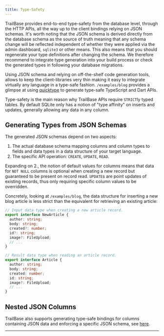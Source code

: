 ```yaml
---
title: Type-Safety
---
```



TrailBase provides end-to-end type-safety from the database level, through the
HTTP APIs, all the way up to the client bindings relying on JSON schemas.
It's worth noting that the JSON schema is derived directly from the database
schema as the source of truth meaning that any schema change will be reflected
independent of whether they were applied via the admin dashboard, `sqlite3` or
other means.
This also means that you should regenerate your type definitions
after changing the schema. We therefore recommend to integrate type generation
into your build process or check the generated types in following your database
migrations.

Using JSON schema and relying on off-the-shelf code generation tools, allows to
keep the client-libraries very thin making it easy to integrate virtually any
language in a type-safe fashion.
`/examples/blog` provides a glimpse at using [quicktype](https://quicktype.io/)
to generate type-safe TypeScript and Dart APIs.

Type-safety is the main reason why TrailBase APIs require `STRICT`ly typed
tables. By default SQLite only has a notion of "type affinity" on
inserts and updates, generally allowing any data in any column.

## Generating Types from JSON Schemas

The generated JSON schemas depend on two aspects:

1. The actual database schema mapping columns and column types to fields and
   data types in a data structure of your target language.
2. The specific API operation: `CREATE`, `UPDATE`, `READ`.

Expanding on 2., the notion of default values for columns means that data for
`NOT NULL` columns is optional when creating a new record but guaranteed to be
present on record read.
`UPDATE`s are point updates of existing records, thus only requiring specific
column values to be overridden.

Concretely, looking at `/examples/blog`, the data structure for inserting a new
blog article is less strict than the equivalent for retrieving an existing
article:

```typescript
// Input data type when creating a new article record.
export interface NewArticle {
  author: string;
  body: string;
  created?: number;
  id?: string;
  image?: FileUpload;
  // ...
}

// Result data type when reading an article record.
export interface Article {
  author: string;
  body: string;
  created: number;
  id: string;
  image?: FileUpload;
  // ...
}
```

## Nested JSON Columns

TrailBase also supports generating type-safe bindings for columns containing
JSON data and enforcing a specific JSON schema, see
[here](/documentation/apis/record_apis/#custom-json-schemas).

---

[^1]:
    We do not support binary JSON, i.e. SQLite's internal JSONB
    representation at this point.

